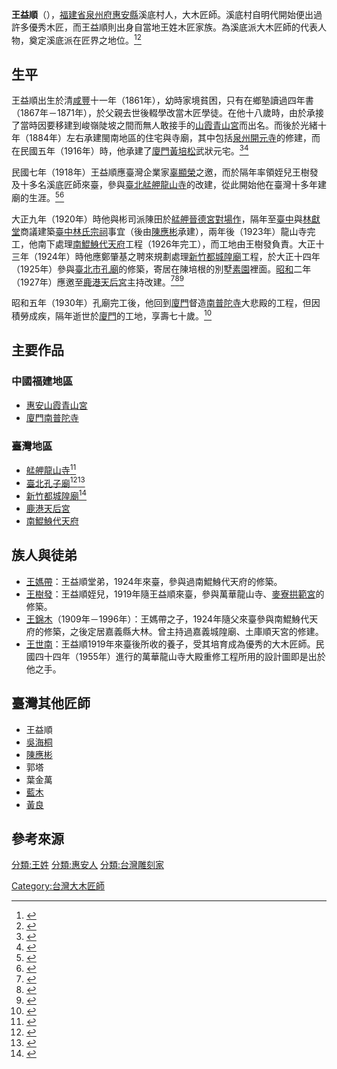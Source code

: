 {{明清人物信息框
| 姓名 = 王益順
| 原名 = 
| 圖片名稱= 
| 圖片大小 = 
| 圖片說明 = 
| 最高職務 = 
| 國家 = {{QING}}{{to}}{{CHN-1928}}
| 爵位 = 
| 籍貫 = [[福建省|福建省]][[泉州市|泉州市]]
| 族裔 = [[漢族|漢族]]
| 旗籍 = 
| 字號 = 
| 諡號 = 
| 出生日期 = 1861年
| 出生地點 = [[大清|大清]][[福建省_(清)|福建省]][[泉州府|泉州府]][[惠安縣|惠安縣]]溪底鋪
| 逝世日期 = {{death year and age|1931|1861}} 
| 逝世地點 = {{CHN-1928}}[[福建省_(中華民國)|福建省]][[思明縣|思明縣]]
| 墓葬 = 
| 配偶 = 
| 親屬 = 
| 出身 = 
| 經歷 = 
| 著作 = 
}}
{{Infobox Hokkien name
| title      = 王益順
| hanji      = 王益順
| poj        = Ông Ek-sūn
| hanlo      = 
| tl         = Ông Ik-sūn
| bp         = 
| hokkienipa = 
| lm  = 
| image      = 
| image_size = 
| caption    = 
}}
'''王益順'''（{{bd|1861年||1931年||catIdx=W王}}），[[福建省_(清)|福建省]][[泉州府|泉州府]][[惠安縣|惠安縣]]溪底村人，大木匠師{{r|古}}。溪底村自明代開始便出過許多優秀木匠，而王益順則出身自當地王姓木匠家族{{r|古}}。為溪底派大木匠師的代表人物，奠定溪底派在匠界之地位。{{r|新}}<ref>{{Cite journal|title=王益順匠師在台灣之廟宇建築之研究|url=http://www.airitilibrary.com/Publication/alDetailedMesh?docid=10158405-198306-x-2-87-121-a|last=李乾朗|date=1983-06-01|journal=建築與城鄉研究學報|issue=2|doi=10.6154/JBP.1983.2.006|issn=1015-8405|access-date=2017-01-05|archive-date=2017-01-05|archive-url=https://web.archive.org/web/20170105130147/http://www.airitilibrary.com/Publication/alDetailedMesh?docid=10158405-198306-x-2-87-121-a|dead-url=no}}</ref><ref>{{Cite book|url=https://books.google.com.tw/books/about/%E6%BA%AA%E5%BA%95%E6%B4%BE%E5%AF%BA%E5%BB%9F%E5%BB%BA%E7%AF%89%E5%A4%A7%E5%B8%AB.html?id=Vnl6MwEACAAJ&redir_esc=y|title=溪底派寺廟建築大師: 王益順傳|last=|first=|date=2006-01-01|publisher=燕樓古建築|year=|isbn=|location=|pages=|language=zh|chapter=|access-date=2017-01-05|archive-date=2017-01-06|archive-url=https://web.archive.org/web/20170106012124/https://books.google.com.tw/books/about/%E6%BA%AA%E5%BA%95%E6%B4%BE%E5%AF%BA%E5%BB%9F%E5%BB%BA%E7%AF%89%E5%A4%A7%E5%B8%AB.html?id=Vnl6MwEACAAJ&redir_esc=y|dead-url=no}}</ref>

== 生平 ==
王益順出生於清[[咸豐|咸豐]]十一年（1861年），幼時家境貧困，只有在鄉塾讀過四年書（1867年－1871年），於父親去世後輟學改當木匠學徒{{r|新}}。在他十八歲時，由於承接了當時因要移建到峻嶺陡坡之間而無人敢接手的[[山霞|山霞]][[惠安青山宮|青山宮]]而出名{{r|古}}{{r|新}}。而後於光緒十年（1884年）左右承建閩南地區的住宅與寺廟，其中包括[[开元寺_(泉州市)|泉州開元寺]]的修建，而在民國五年（1916年）時，他承建了[[廈門|廈門]][[黃培松|黃培松]]武狀元宅{{r|新}}。<ref>{{Cite book|url=https://books.google.com.tw/books/about/%E6%B8%85%E6%9C%AB%E6%B0%91%E5%88%9D%E7%A6%8F%E5%BB%BA%E5%A4%A7%E6%9C%A8%E5%8C%A0%E5%B8%AB%E7%8E%8B%E7%9B%8A%E9%A0%86.html?id=JpEejwEACAAJ&redir_esc=y|title=清末民初福建大木匠師王益順所持營造資料重刊及研究|last=|first=|date=1996-01-01|publisher=|year=|isbn=9789570071924|location=|pages=|language=zh|chapter=|access-date=2017-01-05|archive-date=2017-01-06|archive-url=https://web.archive.org/web/20170106102005/https://books.google.com.tw/books/about/%E6%B8%85%E6%9C%AB%E6%B0%91%E5%88%9D%E7%A6%8F%E5%BB%BA%E5%A4%A7%E6%9C%A8%E5%8C%A0%E5%B8%AB%E7%8E%8B%E7%9B%8A%E9%A0%86.html?id=JpEejwEACAAJ&redir_esc=y|dead-url=no}}</ref><ref>{{Cite web|url=http://dict.th.gov.tw/term/view/2671|title=王益順[國史館臺灣文獻館 民俗文物辭典資料庫]|accessdate=2017-01-05|last=Tsai|first=Recca|work=台灣民俗文物辭典|archive-url=https://web.archive.org/web/20160811081558/http://dict.th.gov.tw/term/view/2671|archive-date=2016-08-11|dead-url=yes}}</ref>

民國七年（1918年）王益順應臺灣企業家[[辜顯榮|辜顯榮]]之邀，而於隔年率領姪兒王樹發及十多名溪底匠師來臺，參與[[臺北|臺北]][[艋舺龍山寺|艋舺龍山寺]]的改建{{r|新}}，從此開始他在臺灣十多年建廟的生涯{{r|古}}。<ref>{{Cite web|url=http://www.bcart.com.tw/ebook/ls/019/files/assets/basic-html/page16.html|title=艋舺龍山寺季刊 第019期|accessdate=2017-01-05|work=www.bcart.com.tw|archive-date=2017-01-05|archive-url=https://web.archive.org/web/20170105131248/http://www.bcart.com.tw/ebook/ls/019/files/assets/basic-html/page16.html|dead-url=no}}</ref><ref>{{Cite book|url=https://books.google.com.tw/books?id=7TbXAAAAQBAJ&pg=RA1-PT12&lpg=RA1-PT12&dq=%E6%83%A0%E5%AE%89%E6%BA%AA%E5%BA%95&source=bl&ots=dH7GaoBFwf&sig=esRP4TvJZni2t0-rnvw9wzAB-GM&hl=zh-TW&sa=X&ved=0ahUKEwjYpIrvjKvRAhUIHJQKHct3AHEQ6AEIUTAJ#v=onepage&q=%E6%83%A0%E5%AE%89%E6%BA%AA%E5%BA%95&f=false|title=台北老街(新版)|last=莊永明|first=|date=2012-09-07|publisher=時報文化|year=|isbn=9789571356501|location=|pages=|language=zh-TW|chapter=|access-date=2017-01-05|archive-date=2017-01-06|archive-url=https://web.archive.org/web/20170106012004/https://books.google.com.tw/books?id=7TbXAAAAQBAJ&pg=RA1-PT12&lpg=RA1-PT12&dq=%E6%83%A0%E5%AE%89%E6%BA%AA%E5%BA%95&source=bl&ots=dH7GaoBFwf&sig=esRP4TvJZni2t0-rnvw9wzAB-GM&hl=zh-TW&sa=X&ved=0ahUKEwjYpIrvjKvRAhUIHJQKHct3AHEQ6AEIUTAJ#v=onepage&q=%E6%83%A0%E5%AE%89%E6%BA%AA%E5%BA%95&f=false|dead-url=no}}</ref>

大正九年（1920年）時他與彬司派陳田於[[艋舺晉德宮|艋舺晉德宮]][[對場作|對場作]]，隔年至[[臺中|臺中]]與[[林獻堂|林獻堂]]商議建築[[臺中林氏宗祠|臺中林氏宗祠]]事宜（後由[[陳應彬|陳應彬]]承建），兩年後（1923年）龍山寺完工，他南下處理[[南鯤鯓代天府|南鯤鯓代天府]]工程（1926年完工），而工地由王樹發負責{{r|新}}。大正十三年（1924年）時他應鄭肇基之聘來規劃處理[[新竹都城隍廟|新竹都城隍廟]]工程，於大正十四年（1925年）參與[[臺北市孔廟|臺北市孔廟]]的修築，寄居在陳培根的別墅[[素園|素園]]裡面{{r|新}}。[[昭和|昭和]]二年（1927年）應邀至[[鹿港天后宮|鹿港天后宮]]主持改建。<ref>{{Cite web|url=http://memory.ncl.edu.tw/tm_cgi/hypage.cgi?HYPAGE=toolbox_figure_detail.hpg&project_id=twpeop&dtd_id=15&subject_name=%E8%87%BA%E7%81%A3%E6%AD%B7%E5%8F%B2%E4%BA%BA%E7%89%A9%E5%B0%8F%E5%82%B3--%E6%98%8E%E6%B8%85%E6%9A%A8%E6%97%A5%E6%93%9A%E6%99%82%E6%9C%9F&subject_url=toolbox_figure.hpg&xml_id=0000293121&who=%E7%8E%8B%E7%9B%8A%E9%A0%86|title=臺灣記憶 Taiwan Memory--國家圖書館|accessdate=2017-01-05|work=memory.ncl.edu.tw|archive-date=2016-04-13|archive-url=https://web.archive.org/web/20160413070334/http://memory.ncl.edu.tw/tm_cgi/hypage.cgi?HYPAGE=toolbox_figure_detail.hpg&project_id=twpeop&dtd_id=15&subject_name=%e8%87%ba%e7%81%a3%e6%ad%b7%e5%8f%b2%e4%ba%ba%e7%89%a9%e5%b0%8f%e5%82%b3%2d%2d%e6%98%8e%e6%b8%85%e6%9a%a8%e6%97%a5%e6%93%9a%e6%99%82%e6%9c%9f&subject_url=toolbox_figure.hpg&xml_id=0000293121&who=%e7%8e%8b%e7%9b%8a%e9%a0%86|dead-url=no}}</ref><ref>{{Cite web|url=http://www.bp.ntu.edu.tw/journal/vol/026.htm|title=國立台灣大學建築與城鄉研究學報|accessdate=2017-01-05|work=www.bp.ntu.edu.tw|archive-date=2017-01-05|archive-url=https://web.archive.org/web/20170105131428/http://www.bp.ntu.edu.tw/journal/vol/026.htm|dead-url=no}}</ref><ref>{{Cite web|url=http://www.kmdn.gov.tw/1117/1271/1274/31921/|title=拾回失落的記憶|accessdate=2017-01-05|date=0001-01-01|last=金門日報|work=金門縣金門日報社|language=zh-TW|archive-date=2017-01-06|archive-url=https://web.archive.org/web/20170106011228/http://www.kmdn.gov.tw/1117/1271/1274/31921/|dead-url=no}}</ref>

昭和五年（1930年）孔廟完工後，他回到[[廈門|廈門]]督造[[南普陀寺|南普陀寺]]大悲殿的工程{{r|新}}，但因積勞成疾，隔年逝世於[[廈門|廈門]]的工地，享壽七十歲{{r|古}}{{r|L}}。<ref>{{Cite web|url=http://readopac2.ncl.edu.tw/nclJournal/search/detail.jsp?dtdId=000040&search_type=detail&la=ch&checked=&unchecked=&sysId=0006411003|title=國家圖書館 期刊文獻資訊網 中文期刊篇目系統：泉州大木匠師--王益順作品之研究|accessdate=2017-01-05|work=readopac2.ncl.edu.tw|archive-url=https://web.archive.org/web/20170105130939/http://readopac2.ncl.edu.tw/nclJournal/search/detail.jsp?dtdId=000040&search_type=detail&la=ch&checked=&unchecked=&sysId=0006411003|archive-date=2017-01-05|dead-url=yes}}</ref>

== 主要作品 ==

=== 中國福建地區 ===
*[[惠安|惠安]][[山霞|山霞]][[惠安青山宮|青山宮]]
*[[廈門|廈門]][[南普陀寺|南普陀寺]]

=== 臺灣地區 ===
*[[艋舺龍山寺|艋舺龍山寺]]<ref>{{Cite web|url=http://www.dm.ncyu.edu.tw/vr/vr02_map/002/002-03.htm|title=艋舺龍山寺/大修改之經過|accessdate=2017-01-05|work=www.dm.ncyu.edu.tw|deadurl=yes|archiveurl=https://web.archive.org/web/20160707065856/http://www.dm.ncyu.edu.tw/vr/vr02_map/002/002-03.htm|archivedate=2016-07-07}}</ref>
*[[臺北孔子廟|臺北孔子廟]]<ref>{{Cite web|url=http://www.ct.taipei.gov.tw/zh-tw/C/About/Business/1/2/7.htm|title=臺北市孔廟儒學文化網|accessdate=2017-01-05|work=www.ct.taipei.gov.tw|archive-url=https://web.archive.org/web/20170105130101/http://www.ct.taipei.gov.tw/zh-tw/C/About/Business/1/2/7.htm|archive-date=2017-01-05|dead-url=yes}}</ref><ref>{{Cite web|url=http://www.tonyhuang39.com/tony0674/tony0674.html|title=[北市大同] ．台北孔廟 (Tony的自然人文旅記第0674篇)|accessdate=2017-01-05|work=www.tonyhuang39.com|archive-date=2017-01-06|archive-url=https://web.archive.org/web/20170106102002/http://www.tonyhuang39.com/tony0674/tony0674.html|dead-url=no}}</ref>
*[[新竹都城隍廟|新竹都城隍廟]]<ref>{{Cite web|url=http://www.weiling.org.tw/xContents/MainMenuAnnals04.aspx|title=新竹都城隍廟|accessdate=2017-01-05|last=瀚瑞克科技,張清鴻|work=www.weiling.org.tw|archive-date=2017-01-06|archive-url=https://web.archive.org/web/20170106011040/http://www.weiling.org.tw/xContents/MainMenuAnnals04.aspx|dead-url=no}}</ref>
*[[鹿港天后宮|鹿港天后宮]]
*[[南鯤鯓代天府|南鯤鯓代天府]]

== 族人與徒弟 ==
*[[王媽帶|王媽帶]]：王益順堂弟，1924年來臺，參與過南鯤鯓代天府的修築{{r|L}}。
*[[王樹發|王樹發]]：王益順姪兒，1919年隨王益順來臺，參與萬華龍山寺、[[麥寮拱範宮|麥寮拱範宮]]的修築{{r|L}}。
*[[王錦木|王錦木]]（1909年－1996年）：王媽帶之子，1924年隨父來臺參與南鯤鯓代天府的修築，之後定居嘉義縣大林。曾主持過嘉義城隍廟、土庫順天宮的修建{{r|L}}。
*[[王世南|王世南]]：王益順1919年來臺後所收的養子，受其培育成為優秀的大木匠師。民國四十四年（1955年）進行的萬華龍山寺大殿重修工程所用的設計圖即是出於他之手{{r|L}}。

==臺灣其他匠師==

* 王益順
* [[吳海桐|吳海桐]]
* [[陳應彬|陳應彬]]
* 郭塔
* 葉金萬 
*[[藍木|藍木]]
*[[黃良_(匠師)|黃良]]

== 參考來源 ==
{{reflist|3|refs=
<ref name="古">{{cite book|author=李乾朗 |authorlink=李乾朗 |title=古蹟新解——珍重故事的舞台 |publisher=藝術家出版社 |location=台北市 |isbn=986-7487-24-9 |pages=175－181頁|date=2004年9月}}</ref>
<ref name=L>{{cite book|author=李乾朗 |authorlink=李乾朗 |title= 台灣古建築圖解事典 |edition= 四版五刷 |date=2009-04-10 |publisher=遠流出版社 |location=台北市 |isbn= 957-324-957-X |pages=159頁}}</ref>
<ref name="新">{{cite book|author=李乾朗  |authorlink=李乾朗 |title=〈貳 新竹市都城隍廟之建築史略〉，《新竹市都城隍廟建築藝術與歷史》 |publisher=新竹市立文化中心 |location=新竹市 |isbn= 957-02-2567-X  |pages=41－45頁 |date=1998年10月}}</ref>
}}

[[分類:王姓|分類:王姓]]
[[分類:惠安人|分類:惠安人]]
[[Category:台灣大木匠師|Category:台灣大木匠師]]
[[分類:台灣雕刻家|分類:台灣雕刻家]]
